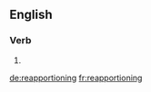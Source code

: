 ==English==

===Verb===
{{head|en|present participle}}

# {{present participle of|reapportion|lang=en}}

[[de:reapportioning]]
[[fr:reapportioning]]